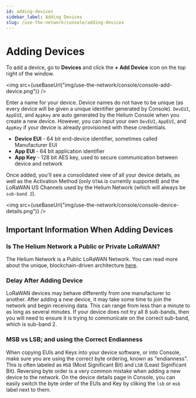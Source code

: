 ```yaml
---
id: adding-devices
sidebar_label: Adding Devices
slug: /use-the-network/console/adding-devices
---
```



# Adding Devices

To add a device, go to **Devices** and click the **+ Add Device** icon on the
top right of the window.

<img src={useBaseUrl("img/use-the-network/console/console-add-device.png")} />

Enter a name for your device. Device names do not have to be unique \(as every
device will be given a unique identifier generated by Console\). `DevEUI`,
`AppEUI`, and `AppKey` are auto generated by the Helium Console when you create
a new device. However, you can input your own `DevEUI`, `AppEUI`, and `AppKey`
if your device is already provisioned with these credentials.

- **Device EUI** - 64 bit end-device identifier, sometimes called Manufacturer
  EUI
- **App EUI** - 64 bit application identifier
- **App Key** - 128 bit AES key, used to secure communication between device and
  network

Once added, you'll see a consolidated view of all your device details, as well
as the Activation Method \(only `OTAA` is currently supported\) and the LoRaWAN
US Channels used by the Helium Network \(which will always be `sub-band 2`\).

<img
  src={useBaseUrl("img/use-the-network/console/console-device-details.png")}
/>

## Important Information When Adding Devices

### Is The Helium Network a Public or Private LoRaWAN?

The Helium Network is a Public LoRaWAN Network. You can read more about the
unique, blockchain-driven architecture [here](/blockchain).

### Delay After Adding Device

LoRaWAN devices may behave differently from one manufacturer to another. After
adding a new device, it may take some time to join the network and begin
receiving data. This can range from less than a minute to as long as several
minutes. If your device does not try all 8 sub-bands, then you will need to
ensure it is trying to communicate on the correct sub-band, which is sub-band 2.

### MSB vs LSB; and using the Correct Endianness

When copying EUIs and Keys into your device software, or into Console, make sure
you are using the correct byte ordering, known as "endianness". This is often
labeled as `MSB` \(Most Significant Bit\) and `LSB` \(Least Significant Bit\).
Reversing byte order is a very common mistake when adding a new device to the
network. On the device details page in Console, you can easily switch the byte
order of the EUIs and Key by cliking the `lsb` or `msb` label next to them.
